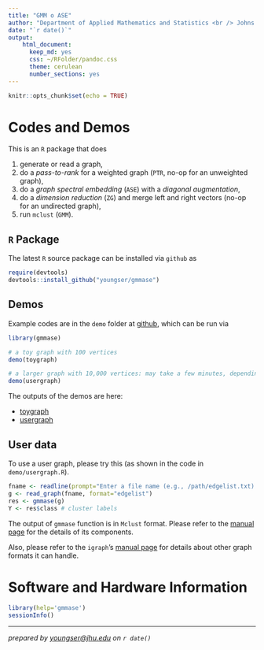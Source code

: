```yaml
---
title: "GMM o ASE"
author: "Department of Applied Mathematics and Statistics <br /> Johns Hopkins University"
date: "`r date()`"
output: 
    html_document:
      keep_md: yes
      css: ~/RFolder/pandoc.css
      theme: cerulean
      number_sections: yes
---
```


```r
knitr::opts_chunk$set(echo = TRUE)
```

# Codes and Demos

This is an `R` package that does

1. generate or read a graph,
2. do a _pass-to-rank_ for a weighted graph (`PTR`, no-op for an unweighted graph),
3. do a _graph spectral embedding_ (`ASE`) with a _diagonal augmentation_,
4. do a _dimension reduction_ (`ZG`) and merge left and right vectors (no-op for an undirected graph),
5. run `mclust` (`GMM`).

## `R` Package

The latest `R` source package can be installed via `github` as

```r
require(devtools)
devtools::install_github("youngser/gmmase")
```

## Demos

Example codes are in the `demo` folder at [github](https://github.com/youngser/gmmase), which can be run via

```r
library(gmmase)

# a toy graph with 100 vertices
demo(toygraph)

# a larger graph with 10,000 vertices: may take a few minutes, depending on the system
demo(usergraph)
```

The outputs of the demos are here:

* [toygraph](http://www.cis.jhu.edu/~parky/gmmase/demo/toygraph.html)
* [usergraph](http://www.cis.jhu.edu/~parky/gmmase/demo/usergraph.html)

## User data

To use a user graph, please try this (as shown in the code in `demo/usergraph.R`).

```r
fname <- readline(prompt="Enter a file name (e.g., /path/edgelist.txt): ")
g <- read_graph(fname, format="edgelist") 
res <- gmmase(g)
Y <- res$class # cluster labels
```

The output of `gmmase` function is in `Mclust` format. Please refer to the [manual page](https://www.rdocumentation.org/packages/mclust/versions/5.3/topics/Mclust) for the details of its components.

Also, please refer to the `igraph`'s [manual page](http://igraph.org/r/doc/read_graph.html) for details about other graph formats it can handle.

# Software and Hardware Information

```r
library(help='gmmase')
sessionInfo()
```

-----
*prepared by <youngser@jhu.edu> on `r date()`*


